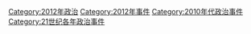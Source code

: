 [[Category:2012年政治|Category:2012年政治]]
[[Category:2012年事件|Category:2012年事件]]
[[Category:2010年代政治事件|Category:2010年代政治事件]]
[[Category:21世纪各年政治事件|Category:21世纪各年政治事件]]